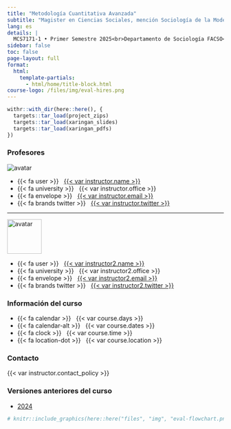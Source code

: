 ---
title: "Metodología Cuantitativa Avanzada"
subtitle: "Magister en Ciencias Sociales, mención Sociología de la Modernización"
lang: es
details: |
  MCS7171-1 • Primer Semestre 2025<br>Departamento de Sociología FACSO<br>Universidad de Chile
sidebar: false
toc: false
page-layout: full
format:
  html:
    template-partials:
      - html/home/title-block.html
course-logo: /files/img/eval-hires.png
---

```{r set-dependencies, include=FALSE, eval=FALSE}
withr::with_dir(here::here(), {
  targets::tar_load(project_zips)
  targets::tar_load(xaringan_slides)
  targets::tar_load(xaringan_pdfs)
})
```

::: {.home}

::: {.grid .course-details}

::: {.g-col-4}
### Profesores

<div class="image-cropper">
  <img src="https://static.u-cursos.cl/r/usuario/af/af4bf2025223c7ec26f2b05853a831e8/datos_usuario/av_611aa760e705a.jpg" alt="avatar" class="profile-pic">
</div>

- {{< fa user >}} &nbsp; [{{< var instructor.name >}}]({{< var instructor.url >}})
- {{< fa university >}} &nbsp; {{< var instructor.office >}}
- {{< fa envelope >}} &nbsp; <a href="mailto:{{< var instructor.email >}}">{{< var instructor.email >}}</a>
- {{< fa brands twitter >}} &nbsp; [{{< var instructor.twitter >}}](https://www.twitter.com/{{< var instructor.twitter >}})

--------------------------------------------------------------------------------

<div class="image-cropper">
  <img src="https://ucampus.uchile.cl/d/r/usuario/f1/f102fdb482bd26aa12d41abfa8054b0b/perfil/75bf44ba76242207373e3bda4ea0733f.jpg" alt="avatar" class="profile-pic" width="80" height="80" />
</div>

- {{< fa user >}} &nbsp; [{{< var instructor2.name >}}]({{< var instructor2.url >}})
- {{< fa university >}} &nbsp; {{< var instructor2.office >}}
- {{< fa envelope >}} &nbsp; <a href="mailto:{{< var instructor.email >}}">{{< var instructor2.email >}}</a>
- {{< fa brands twitter >}} &nbsp; [{{< var instructor2.twitter >}}](https://www.twitter.com/{{< var instructor2.twitter >}})

:::

::: {.g-col-4}
### Información del curso

- {{< fa calendar >}} &nbsp; {{< var course.days >}}
- {{< fa calendar-alt >}} &nbsp; {{< var course.dates >}}
- {{< fa clock >}} &nbsp; {{< var course.time >}}
- {{< fa location-dot >}} &nbsp; {{< var course.location >}}
<!-- - {{< fa brands slack >}} &nbsp; [Slack]({{< var course.slack >}}) -->
:::

::: {.g-col-4 .contact-policy}

### Contacto

{{< var instructor.contact_policy >}}


### Versiones anteriores del curso

- [2024](https://version2024--metod2-mcs.netlify.app/)

:::

:::

```{r eval=FALSE, echo=FALSE}
# knitr::include_graphics(here::here("files", "img", "eval-flowchart.png"), error = FALSE)
```

:::
